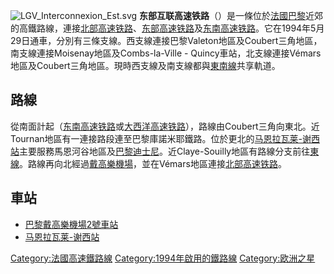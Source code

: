 [[File:LGV_Interconnexion_Est.svg|thumb]]
{{法國高速鐵路RDT/互聯東線}}
'''东部互联高速铁路'''（{{lang-fr|LGV Interconnexion Est}}）是一條位於[[法國|法國]][[巴黎|巴黎]]近郊的高鐵路線，連接[[北部高速铁路|北部高速铁路]]、[[东部高速铁路|东部高速铁路]]及[[东南高速铁路|东南高速铁路]]。它在1994年5月29日通車，分別有三條支線。西支線連接巴黎Valeton地區及Coubert三角地區，南支線連接Moisenay地區及Combs-la-Ville - Quincy車站，北支線連接Vémars地區及Coubert三角地區。現時西支線及南支線都與[[法國高速鐵路東南線|東南線]]共享軌道。

==路線==
從南面計起（[[东南高速铁路|东南高速铁路]]或[[大西洋高速铁路|大西洋高速铁路]]），路線由Coubert三角向東北。近Tournan地區有一連接路段連至巴黎庫諾米耶鐵路。位於更北的[[马恩拉瓦莱-谢西站|马恩拉瓦莱-谢西站]]主要服務馬恩河谷地區及[[巴黎迪士尼|巴黎迪士尼]]。近Claye-Souilly地區有路線分支前往[[法國高速鐵路東線|東線]]。路線再向北經過[[巴黎戴高樂機場2號車站|戴高樂機場]]，並在Vémars地區連接[[北部高速铁路|北部高速铁路]]。
==車站==
*[[巴黎戴高樂機場2號車站|巴黎戴高樂機場2號車站]]
*[[马恩拉瓦莱-谢西站|马恩拉瓦莱-谢西站]]
{{TGV}}
[[Category:法國高速鐵路線|Category:法國高速鐵路線]]
[[Category:1994年啟用的鐵路線|Category:1994年啟用的鐵路線]]
[[Category:欧洲之星|Category:欧洲之星]]
